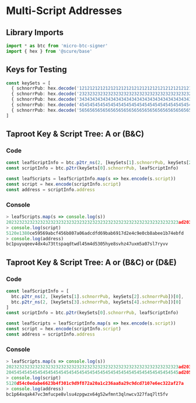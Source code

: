 # Multi-Script Addresses

## Library Imports

```typescript
import * as btc from 'micro-btc-signer'
import { hex } from '@scure/base' 
```

## Keys for Testing

```typescript
const keySets = [
  { schnorrPub: hex.decode('1212121212121212121212121212121212121212121212121212121212121212') },
  { schnorrPub: hex.decode('2323232323232323232323232323232323232323232323232323232323232323') },
  { schnorrPub: hex.decode('3434343434343434343434343434343434343434343434343434343434343434') }
  { schnorrPub: hex.decode('4545454545454545454545454545454545454545454545454545454545454545') }
  { schnorrPub: hex.decode('5656565656565656565656565656565656565656565656565656565656565656') }
]
```

## Taproot Key & Script Tree: A or (B&C)

### Code

```typescript
const leafScriptInfo = btc.p2tr_ns(2, [keySets[1].schnorrPub, keySets[2].schnorrPub])
const scriptInfo = btc.p2tr(keySets[0].schnorrPub, leafScriptInfo)

const leafScripts = leafScriptInfo.map(s => hex.encode(s.script))
const script = hex.encode(scriptInfo.script)
const address = scriptInfo.address
```

### Console

```typescript
> leafScripts.map(s => console.log(s))
202323232323232323232323232323232323232323232323232323232323232323ad203434343434343434343434343434343434343434343434343434343434343434ac
> console.log(script)
5120e1380ce59569abcf456b807a06adcdfd69bab6917d2e4c9e0cb8abee1b74ebfd
> console.log(address)
bc1puyuqeev4dx4u73ttspaqdtwdl45m4d5305hye8svhz47uxm5a07sl7ryvv
```

## Taproot Key & Script Tree: A or (B&C) or (D&E)

### Code

```typescript
const leafScriptInfo = [
  btc.p2tr_ns(2, [keySets[1].schnorrPub, keySets[2].schnorrPub])[0],
  btc.p2tr_ns(2, [keySets[3].schnorrPub, keySets[4].schnorrPub])[0]
]
const scriptInfo = btc.p2tr(keySets[0].schnorrPub, leafScriptInfo)

const leafScripts = leafScriptInfo.map(s => hex.encode(s.script))
const script = hex.encode(scriptInfo.script)
const address = scriptInfo.address
```

### Console

```typescript
> leafScripts.map(s => console.log(s))
202323232323232323232323232323232323232323232323232323232323232323ad203434343434343434343434343434343434343434343434343434343434343434ac
204545454545454545454545454545454545454545454545454545454545454545ad205656565656565656565656565656565656565656565656565656565656565656ac
> console.log(script)
5120d54c0edabe6623b4f301c9d9f872a20a1c236aa8a29c9dcd7107e6ec322af27a
> console.log(address)
bc1p64xqak47vc3mfucpe8vlsu4zpgwzx64g52wfmnt3qlnwcv327faq7lt5fv
```

